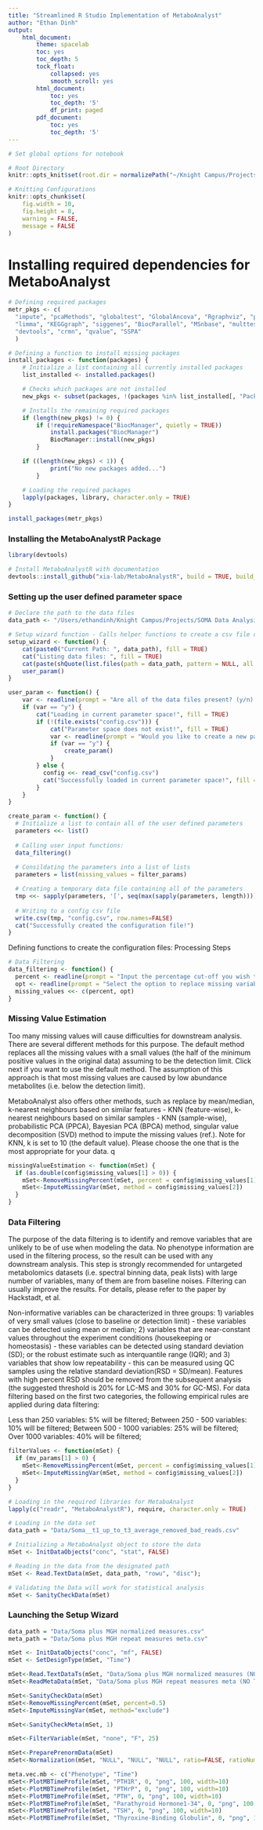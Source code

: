 ```yaml
---
title: "Streamlined R Studio Implementation of MetaboAnalyst"
author: "Ethan Dinh"
output: 
    html_document:
        theme: spacelab
        toc: yes
        toc_depth: 5
        tock_float:
            collapsed: yes
            smooth_scroll: yes
        html_document:
            toc: yes
            toc_depth: '5'
            df_print: paged
        pdf_document:
            toc: yes
            toc_depth: '5'
---
```


```r
# Set global options for notebook

# Root Directory
knitr::opts_knit$set(root.dir = normalizePath("~/Knight Campus/Projects/SOMA Data Analysis/SOMA Proteomic Panel Analysis/"))

# Knitting Configurations
knitr::opts_chunk$set(
    fig.width = 10,
    fig.height = 8,
    warning = FALSE,
    message = FALSE
)
```

# Installing required dependencies for MetaboAnalyst

```r
# Defining required packages
metr_pkgs <- c(
  "impute", "pcaMethods", "globaltest", "GlobalAncova", "Rgraphviz", "preprocessCore", "genefilter", "sva", 
  "limma", "KEGGgraph", "siggenes", "BiocParallel", "MSnbase", "multtest", "RBGL", "edgeR", "fgsea", 
  "devtools", "crmn", "qvalue", "SSPA"
  )

# Defining a function to install missing packages
install_packages <- function(packages) {
    # Initialize a list containing all currently installed packages
    list_installed <- installed.packages()

    # Checks which packages are not installed
    new_pkgs <- subset(packages, !(packages %in% list_installed[, "Package"]))

    # Installs the remaining required packages
    if (length(new_pkgs) != 0) {
        if (!requireNamespace("BiocManager", quietly = TRUE))
            install.packages("BiocManager") 
            BiocManager::install(new_pkgs)
        }

    if ((length(new_pkgs) < 1)) {
            print("No new packages added...")
        }

    # Loading the required packages
    lapply(packages, library, character.only = TRUE)
} 

install_packages(metr_pkgs)
```

### Installing the MetaboAnalystR Package

```r
library(devtools)

# Install MetaboAnalystR with documentation
devtools::install_github("xia-lab/MetaboAnalystR", build = TRUE, build_vignettes = TRUE, build_manual =T)
```

### Setting up the user defined parameter space

```r
# Declare the path to the data files
data_path <- "/Users/ethandinh/Knight Campus/Projects/SOMA Data Analysis/SOMA Proteomic Panel Analysis/Data"

# Setup wizard function - Calls helper functions to create a csv file containing user defined parameter space
setup_wizard <- function() {
    cat(paste0("Current Path: ", data_path), fill = TRUE)
    cat("Listing data files: ", fill = TRUE)
    cat(paste(shQuote(list.files(path = data_path, pattern = NULL, all.files = FALSE, full.names = FALSE), type="cmd"), collapse=", "), fill = TRUE)
    user_param()
}

user_param <- function() {
    var <- readline(prompt = "Are all of the data files present? (y/n): ")
    if (var == "y") {
        cat("Loading in current parameter space!", fill = TRUE)
        if (!(file.exists("config.csv"))) {
            cat("Parameter space does not exist!", fill = TRUE)
            var <- readline(prompt = "Would you like to create a new param file? (y/n): ")
            if (var == "y") {
                create_param()
            }
        } else {
          config <<- read_csv("config.csv")
          cat("Successfully loaded in current parameter space!", fill = TRUE)
        }
    }
}

create_param <- function() {
  # Initialize a list to contain all of the user defined parameters
  parameters <<- list()
  
  # Calling user input functions:
  data_filtering()
  
  # Consildating the parameters into a list of lists
  parameters = list(missing_values = filter_params)

  # Creating a temporary data file containing all of the parameters
  tmp <<- sapply(parameters, '[', seq(max(sapply(parameters, length))))
  
  # Writing to a config csv file
  write.csv(tmp, "config.csv", row.names=FALSE)
  cat("Successfully created the configuration file!")
}
```

Defining functions to create the configuration files: Processing Steps

```r
# Data Filtering
data_filtering <- function() {
  percent <- readline(prompt = "Input the percentage cut-off you wish to use (0-1): ")
  opt <- readline(prompt = "Select the option to replace missing variables - (min, mean, median, KNN, PPCA, BPCA, svdImpute): ")
  missing_values <<- c(percent, opt)
}
```

### Missing Value Estimation

Too many missing values will cause difficulties for downstream analysis. There are several different methods for this purpose. The default method replaces all the missing values with a small values (the half of the minimum positive values in the original data) assuming to be the detection limit. Click next if you want to use the default method. The assumption of this approach is that most missing values are caused by low abundance metabolites (i.e. below the detection limit).

MetaboAnalyst also offers other methods, such as replace by mean/median, k-nearest neighbours based on similar features - KNN (feature-wise), k-nearest neighbours based on similar samples - KNN (sample-wise), probabilistic PCA (PPCA), Bayesian PCA (BPCA) method, singular value decomposition (SVD) method to impute the missing values (ref.). Note for KNN, k is set to 10 (the default value). Please choose the one that is the most appropriate for your data. q

```r
missingValueEstimation <- function(mSet) {
  if (as.double(config$missing_values[1] > 0)) {
    mSet<-RemoveMissingPercent(mSet, percent = config$missing_values[1])
    mSet<-ImputeMissingVar(mSet, method = config$missing_values[2])
  }
}
```

### Data Filtering

The purpose of the data filtering is to identify and remove variables that are unlikely to be of use when modeling the data. No phenotype information are used in the filtering process, so the result can be used with any downstream analysis. This step is strongly recommended for untargeted metabolomics datasets (i.e. spectral binning data, peak lists) with large number of variables, many of them are from baseline noises. Filtering can usually improve the results. For details, please refer to the paper by Hackstadt, et al.

Non-informative variables can be characterized in three groups: 1) variables of very small values (close to baseline or detection limit) - these variables can be detected using mean or median; 2) variables that are near-constant values throughout the experiment conditions (housekeeping or homeostasis) - these variables can be detected using standard deviation (SD); or the robust estimate such as interquantile range (IQR); and 3) variables that show low repeatability - this can be measured using QC samples using the relative standard deviation(RSD = SD/mean). Features with high percent RSD should be removed from the subsequent analysis (the suggested threshold is 20% for LC-MS and 30% for GC-MS). For data filtering based on the first two categories, the following empirical rules are applied during data filtering:

Less than 250 variables: 5% will be filtered; Between 250 - 500 variables: 10% will be filtered; Between 500 - 1000 variables: 25% will be filtered; Over 1000 variables: 40% will be filtered;

```r
filterValues <- function(mSet) {
  if (mv_params[1] > 0) {
    mSet<-RemoveMissingPercent(mSet, percent = config$missing_values[1])
    mSet<-ImputeMissingVar(mSet, method = config$missing_values[2])
  }
}
```

```r
# Loading in the required libraries for MetaboAnalyst
lapply(c("readr", "MetaboAnalystR"), require, character.only = TRUE)

# Loading in the data set
data_path = "Data/Soma__t1_up_to_t3_average_removed_bad_reads.csv"

# Initializing a MetaboAnalyst object to store the data
mSet <- InitDataObjects("conc", "stat", FALSE)

# Reading in the data from the designated path
mSet <- Read.TextData(mSet, data_path, "rowu", "disc");

# Validating the Data will work for statistical analysis
mSet <- SanityCheckData(mSet)
```

### Launching the Setup Wizard

```r
data_path = "Data/Soma plus MGH normalized measures.csv"
meta_path = "Data/Soma plus MGH repeat measures meta.csv"

mSet <- InitDataObjects("conc", "mf", FALSE)
mSet <- SetDesignType(mSet, "Time")

mSet<-Read.TextDataTs(mSet, "Data/Soma plus MGH normalized measures (NO T1).csv", "rowmf");
mSet<-ReadMetaData(mSet, "Data/Soma plus MGH repeat measures meta (NO T1).csv");

mSet<-SanityCheckData(mSet)
mSet<-RemoveMissingPercent(mSet, percent=0.5)
mSet<-ImputeMissingVar(mSet, method="exclude")

mSet<-SanityCheckMeta(mSet, 1)

mSet<-FilterVariable(mSet, "none", "F", 25)

mSet<-PreparePrenormData(mSet)
mSet<-Normalization(mSet, "NULL", "NULL", "NULL", ratio=FALSE, ratioNum=20)
```

```r
meta.vec.mb <- c("Phenotype", "Time")
mSet<-PlotMBTimeProfile(mSet, "PTH1R", 0, "png", 100, width=10)
mSet<-PlotMBTimeProfile(mSet, "PTHrP", 0, "png", 100, width=10)
mSet<-PlotMBTimeProfile(mSet, "PTH", 0, "png", 100, width=10)
mSet<-PlotMBTimeProfile(mSet, "Parathyroid Hormone1-34", 0, "png", 100, width=10)
mSet<-PlotMBTimeProfile(mSet, "TSH", 0, "png", 100, width=10)
mSet<-PlotMBTimeProfile(mSet, "Thyroxine-Binding Globulin", 0, "png", 100, width=10)

```
